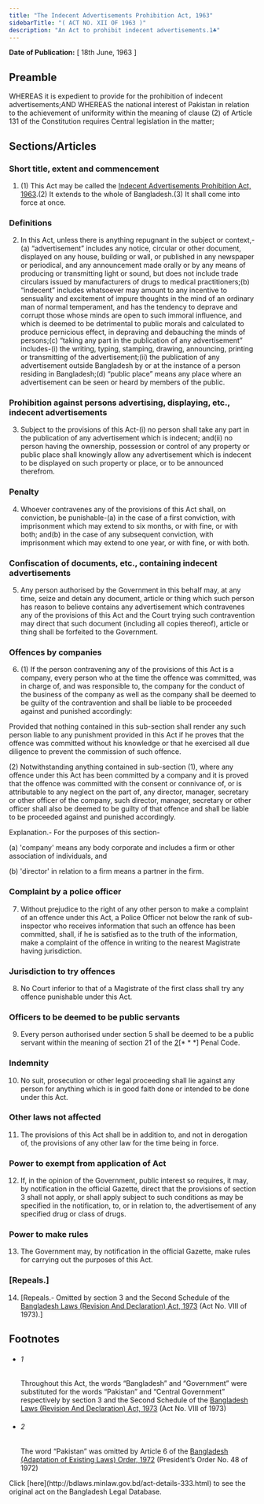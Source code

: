 ```yaml
---
title: "The Indecent Advertisements Prohibition Act, 1963"
sidebarTitle: "( ACT NO. XII OF 1963 )"
description: "An Act to prohibit indecent advertisements.1♣"
---
```


**Date of Publication:** [ 18th June, 1963 ]

## Preamble

WHEREAS it is expedient to provide for the prohibition of indecent advertisements;AND WHEREAS the national interest of Pakistan in relation to the achievement of uniformity within the meaning of clause (2) of Article 131 of the Constitution requires Central legislation in the matter;

## Sections/Articles

### Short title, extent and commencement

1. (1) This Act may be called the [Indecent Advertisements Prohibition Act, 1963](/act-333.html "Indecent Advertisements Prohibition Act, 1963").(2) It extends to the whole of Bangladesh.(3) It shall come into force at once.

### Definitions

2. In this Act, unless there is anything repugnant in the subject or context,-(a) “advertisement” includes any notice, circular or other document, displayed on any house, building or wall, or published in any newspaper or periodical, and any announcement made orally or by any means of producing or transmitting light or sound, but does not include trade circulars issued by manufacturers of drugs to medical practitioners;(b) “indecent” includes whatsoever may amount to any incentive to sensuality and excitement of impure thoughts in the mind of an ordinary man of normal temperament, and has the tendency to deprave and corrupt those whose minds are open to such immoral influence, and which is deemed to be detrimental to public morals and calculated to produce pernicious effect, in depraving and debauching the minds of persons;(c) “taking any part in the publication of any advertisement” includes-(i) the writing, typing, stamping, drawing, announcing, printing or transmitting of the advertisement;(ii) the publication of any advertisement outside Bangladesh by or at the instance of a person residing in Bangladesh;(d) “public place” means any place where an advertisement can be seen or heard by members of the public.

### Prohibition against persons advertising, displaying, etc., indecent advertisements

3. Subject to the provisions of this Act-(i) no person shall take any part in the publication of any advertisement which is indecent; and(ii) no person having the ownership, possession or control of any property or public place shall knowingly allow any advertisement which is indecent to be displayed on such property or place, or to be announced therefrom.

### Penalty

4. Whoever contravenes any of the provisions of this Act shall, on conviction, be punishable-(a) in the case of a first conviction, with imprisonment which may extend to six months, or with fine, or with both; and(b) in the case of any subsequent conviction, with imprisonment which may extend to one year, or with fine, or with both.

### Confiscation of documents, etc., containing indecent advertisements

5. Any person authorised by the Government in this behalf may, at any time, seize and detain any document, article or thing which such person has reason to believe contains any advertisement which contravenes any of the provisions of this Act and the Court trying such contravention may direct that such document (including all copies thereof), article or thing shall be forfeited to the Government.

### Offences by companies

6. (1) If the person contravening any of the provisions of this Act is a company, every person who at the time the offence was committed, was in charge of, and was responsible to, the company for the conduct of the business of the company as well as the company shall be deemed to be guilty of the contravention and shall be liable to be proceeded against and punished accordingly:

Provided that nothing contained in this sub-section shall render any such person liable to any punishment provided in this Act if he proves that the offence was committed without his knowledge or that he exercised all due diligence to prevent the commission of such offence.

(2) Notwithstanding anything contained in sub-section (1), where any offence under this Act has been committed by a company and it is proved that the offence was committed with the consent or connivance of, or is attributable to any neglect on the part of, any director, manager, secretary or other officer of the company, such director, manager, secretary or other officer shall also be deemed to be guilty of that offence and shall be liable to be proceeded against and punished accordingly.

Explanation.- For the purposes of this section-

(a) 'company' means any body corporate and includes a firm or other association of individuals, and

(b) 'director' in relation to a firm means a partner in the firm.

### Complaint by a police officer

7. Without prejudice to the right of any other person to make a complaint of an offence under this Act, a Police Officer not below the rank of sub-inspector who receives information that such an offence has been committed, shall, if he is satisfied as to the truth of the information, make a complaint of the offence in writing to the nearest Magistrate having jurisdiction.

### Jurisdiction to try offences

8. No Court inferior to that of a Magistrate of the first class shall try any offence punishable under this Act.

### Officers to be deemed to be public servants

9. Every person authorised under section 5 shall be deemed to be a public servant within the meaning of section 21 of the [2](1)[\* \* \*] Penal Code.

### Indemnity

10. No suit, prosecution or other legal proceeding shall lie against any person for anything which is in good faith done or intended to be done under this Act.

### Other laws not affected

11. The provisions of this Act shall be in addition to, and not in derogation of, the provisions of any other law for the time being in force.

### Power to exempt from application of Act

12. If, in the opinion of the Government, public interest so requires, it may, by notification in the official Gazette, direct that the provisions of section 3 shall not apply, or shall apply subject to such conditions as may be specified in the notification, to, or in relation to, the advertisement of any specified drug or class of drugs.

### Power to make rules

13. The Government may, by notification in the official Gazette, make rules for carrying out the purposes of this Act.

### [Repeals.]

14. [Repeals.- Omitted by section 3 and the Second Schedule of the [Bangladesh Laws (Revision And Declaration) Act, 1973](/act-430.html "Bangladesh Laws (Revision And Declaration) Act, 1973") (Act No. VIII of 1973).]

## Footnotes

- ###### 1

  Throughout this Act, the words “Bangladesh” and “Government” were substituted for the words “Pakistan” and “Central Government” respectively by section 3 and the Second Schedule of the [Bangladesh Laws (Revision And Declaration) Act, 1973](/act-430.html "Bangladesh Laws (Revision And Declaration) Act, 1973") (Act No. VIII of 1973)

- ###### 2

  The word “Pakistan” was omitted by Article 6 of the [Bangladesh (Adaptation of Existing Laws) Order, 1972](/act-388.html "Bangladesh (Adaptation of Existing Laws) Order, 1972 ") (President’s Order No. 48 of 1972)

<Note>
  Click [here](http://bdlaws.minlaw.gov.bd/act-details-333.html) to see the original act on the Bangladesh Legal Database.
</Note>

